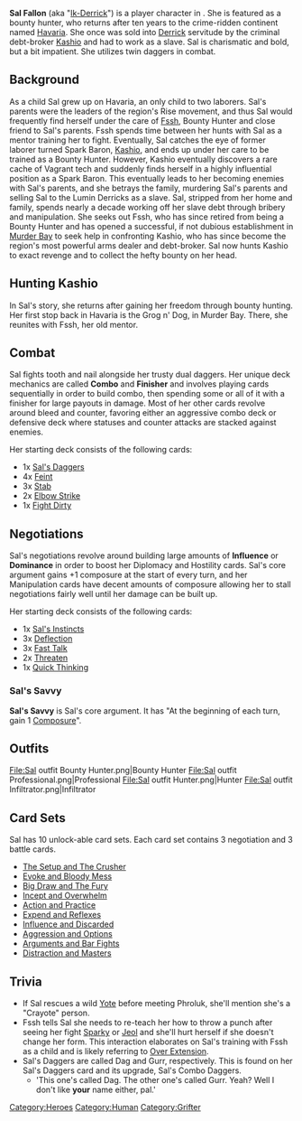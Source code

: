 {{stub}}

{{Character
| race = Human
| location = Havaria - Murder Bay
| faction = grifters
| faction2 = Independent - Bounty hunter
| title = Bounty Hunter
}}

{{quote|A bounty hunter with a chip on her shoulder and a glint in her eye, Sal escapes a life of servitude to claim the ultimate bounty—and get her revenge.|Sal's Compendium Description}}

'''Sal Fallon''' (aka "[[Ik-Derrick]]") is a player character in {{Gamename}}. She is featured as a bounty hunter, who returns after ten years to the crime-ridden continent named [[Havaria]]. She once was sold into [[Derrick]] servitude by the criminal debt-broker [[Kashio]] and had to work as a slave. Sal is charismatic and bold, but a bit impatient. She utilizes twin daggers in combat.

== Background ==

As a child Sal grew up on Havaria, an only child to two laborers. Sal's parents were the leaders of the region's Rise movement, and thus Sal would frequently find herself under the care of [[Fssh]], Bounty Hunter and close friend to Sal's parents. Fssh spends time between her hunts with Sal as a mentor training her to fight. Eventually, Sal catches the eye of former laborer turned Spark Baron, [[Kashio]], and ends up under her care to be trained as a Bounty Hunter. However, Kashio eventually discovers a rare cache of Vagrant tech and suddenly finds herself in a highly influential position as a Spark Baron. This eventually leads to her becoming enemies with Sal's parents, and she betrays the family, murdering Sal's parents and selling Sal to the Lumin Derricks as a slave. Sal, stripped from her home and family, spends nearly a decade working off her slave debt through bribery and manipulation. She seeks out Fssh, who has since retired from being a Bounty Hunter and has opened a successful, if not dubious establishment in [[Murder Bay]] to seek help in confronting Kashio, who has since become the region's most powerful arms dealer and debt-broker. Sal now hunts Kashio to exact revenge and to collect the hefty bounty on her head.

== Hunting Kashio ==
In Sal's story, she returns after gaining her freedom through bounty hunting. Her first stop back in Havaria is the Grog n' Dog, in Murder Bay. There, she reunites with Fssh, her old mentor.
== Combat ==

Sal fights tooth and nail alongside her trusty dual daggers. Her unique deck mechanics are called '''Combo''' and '''Finisher''' and involves playing cards sequentially in order to build combo, then spending some or all of it with a finisher for large payouts in damage. Most of her other cards revolve around bleed and counter, favoring either an aggressive combo deck or defensive deck where statuses and counter attacks are stacked against enemies.

Her starting deck consists of the following cards:
*1x [[Sal's Daggers]]
*4x [[Feint]]
*3x [[Stab]]
*2x [[Elbow Strike]]
*1x [[Fight Dirty]]

== Negotiations ==

Sal's negotiations revolve around building large amounts of '''Influence''' or '''Dominance''' in order to boost her Diplomacy and Hostility cards. Sal's core argument gains +1 composure at the start of every turn, and her Manipulation cards have decent amounts of composure allowing her to stall negotiations fairly well until her damage can be built up.

Her starting deck consists of the following cards:

* 1x [[Sal's Instincts]]
*3x [[Deflection]]
*3x [[Fast Talk]]
*2x [[Threaten]]
*1x [[Quick Thinking]]

=== Sal's Savvy ===
'''Sal's Savvy''' is Sal's core argument. It has "At the beginning of each turn, gain 1 [[Composure]]".

== Outfits ==

<gallery>
File:Sal outfit Bounty Hunter.png|Bounty Hunter
File:Sal outfit Professional.png|Professional
File:Sal outfit Hunter.png|Hunter
File:Sal outfit Infiltrator.png|Infiltrator
</gallery>
:

== Card Sets ==

Sal has 10 unlock-able card sets. Each card set contains 3 negotiation and 3 battle cards.

*[[The Setup and The Crusher]]
*[[Evoke and Bloody Mess]]
*[[Big Draw and The Fury]]
*[[Incept and Overwhelm]]
*[[Action and Practice]]
*[[Expend and Reflexes]]
*[[Influence and Discarded]]
*[[Aggression and Options]]
*[[Arguments and Bar Fights]]
*[[Distraction and Masters]]

== Trivia ==

* If Sal rescues a wild [[Yote]] before meeting Phroluk, she'll mention she's a "Crayote" person.
* Fssh tells Sal she needs to re-teach her how to throw a punch after seeing her fight [[Sparky]] or [[Jeol]] and she'll hurt herself if she doesn't change her form. This interaction elaborates on Sal's training with Fssh as a child and is likely referring to [[Over Extension]].
*Sal's Daggers are called Dag and Gurr, respectively. This is found on her Sal's Daggers card and its upgrade, Sal's Combo Daggers.
**'This one's called Dag. The other one's called Gurr. Yeah? Well I don't like '''your''' name either, pal.'

[[Category:Heroes]]
[[Category:Human]]
[[Category:Grifter]]